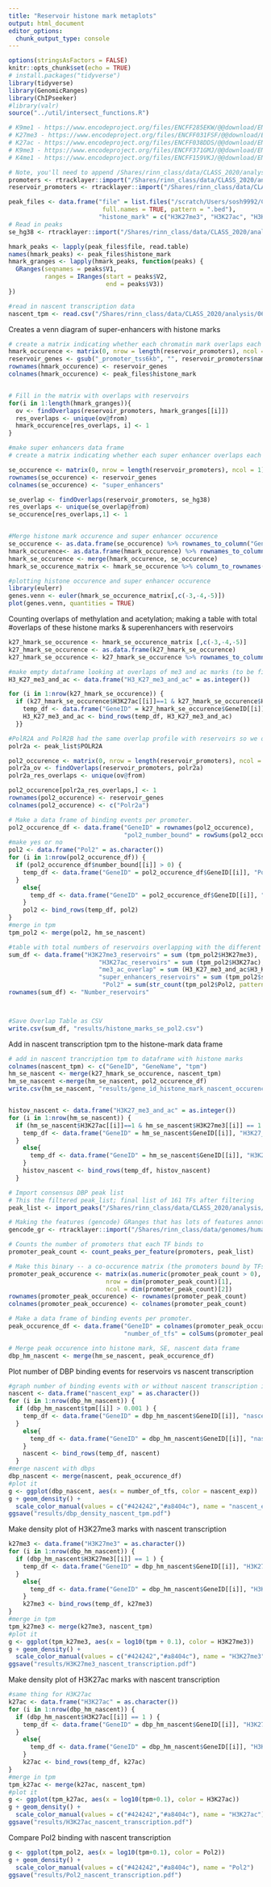 ```yaml
---
title: "Reservoir histone mark metaplots"
output: html_document
editor_options:
  chunk_output_type: console
---
```

```r
options(stringsAsFactors = FALSE)
knitr::opts_chunk$set(echo = TRUE)
# install.packages("tidyverse")
library(tidyverse)
library(GenomicRanges)
library(ChIPseeker)
#library(valr)
source("../util/intersect_functions.R")

```
```r
# K9me1 - https://www.encodeproject.org/files/ENCFF285EKW/@@download/ENCFF285EKW.bed.gz
# K27me3 - https://www.encodeproject.org/files/ENCFF031FSF/@@download/ENCFF031FSF.bed.gz
# K27ac - https://www.encodeproject.org/files/ENCFF038DDS/@@download/ENCFF038DDS.bed.gz
# K9me3 - https://www.encodeproject.org/files/ENCFF371GMJ/@@download/ENCFF371GMJ.bed.gz
# K4me1 - https://www.encodeproject.org/files/ENCFF159VKJ/@@download/ENCFF159VKJ.bed.gz
```


```r
# Note, you'll need to append /Shares/rinn_class/data/CLASS_2020/analysis" to the files paths to get the files.
promoters <- rtracklayer::import("/Shares/rinn_class/data/CLASS_2020/analysis/01_consensus_peaks/results/lncrna_mrna_promoters.gtf")
reservoir_promoters <- rtracklayer::import("/Shares/rinn_class/data/CLASS_2020/analysis/05_rnaseq_expression/results/k562_ghost_promoters.bed")

peak_files <- data.frame("file" = list.files("/scratch/Users/sosh9992/CLASS_2020/analysis/07_reservoirs/", 
                          full.names = TRUE, pattern = ".bed"),
                         "histone_mark" = c("H3K27me3", "H3K27ac", "H3K4me1", "H3K9me1", "H3K9me3"))
# Read in peaks
se_hg38 <- rtracklayer::import("/Shares/rinn_class/data/CLASS_2020/analysis/07_reservoir_properties/results/k562_superenhancers_hg38.bed")

hmark_peaks <- lapply(peak_files$file, read.table)
names(hmark_peaks) <- peak_files$histone_mark
hmark_granges <- lapply(hmark_peaks, function(peaks) {
  GRanges(seqnames = peaks$V1,
          ranges = IRanges(start = peaks$V2,
                           end = peaks$V3))
})

#read in nascent transcription data
nascent_tpm <- read.csv("/Shares/rinn_class/data/CLASS_2020/analysis/06_nascent_expression/results/k562_nascent_tpm.csv")

```

Creates a venn diagram of super-enhancers with histone marks
```r
# create a matrix indicating whether each chromatin mark overlaps each promoter
hmark_occurence <- matrix(0, nrow = length(reservoir_promoters), ncol = nrow(peak_files))
reservoir_genes <- gsub("_promoter_tss6kb", "", reservoir_promoters$name)
rownames(hmark_occurence) <- reservoir_genes
colnames(hmark_occurence) <- peak_files$histone_mark


# Fill in the matrix with overlaps with reservoirs
for(i in 1:length(hmark_granges)){
  ov <- findOverlaps(reservoir_promoters, hmark_granges[[i]])
  res_overlaps <- unique(ov@from)
  hmark_occurence[res_overlaps, i] <- 1
}

#make super enhancers data frame
# create a matrix indicating whether each super enhancer overlaps each promoter

se_occurence <- matrix(0, nrow = length(reservoir_promoters), ncol = 1)
rownames(se_occurence) <- reservoir_genes
colnames(se_occurence) <- "super_enhancers"

se_overlap <- findOverlaps(reservoir_promoters, se_hg38)
res_overlaps <- unique(se_overlap@from)
se_occurence[res_overlaps,1] <- 1


#Merge histone mark occurence and super enhancer occurence
se_occurence <- as.data.frame(se_occurence) %>% rownames_to_column("GeneID")
hmark_occurence<- as.data.frame(hmark_occurence) %>% rownames_to_column("GeneID")
hmark_se_occurence <- merge(hmark_occurence, se_occurence)
hmark_se_occurence_matrix <- hmark_se_occurence %>% column_to_rownames("GeneID") %>% as.matrix()

#plotting histone occurence and super enhancer occurence
library(eulerr)
genes.venn <- euler(hmark_se_occurence_matrix[,c(-3,-4,-5)])
plot(genes.venn, quantities = TRUE)
```

Counting overlaps of methylation and acetylation; making a table with total #overlaps of these histone marks & superenhancers with reservoirs
```r
k27_hmark_se_occurence <- hmark_se_occurence_matrix [,c(-3,-4,-5)]
k27_hmark_se_occurence <- as.data.frame(k27_hmark_se_occurence)
k27_hmark_se_occurence <- k27_hmark_se_occurence %>% rownames_to_column("GeneID")

#make empty dataframe looking at overlaps of me3 and ac marks (to be filled in by for loop)
H3_K27_me3_and_ac <- data.frame("H3_K27_me3_and_ac" = as.integer())

for (i in 1:nrow(k27_hmark_se_occurence)) {
  if (k27_hmark_se_occurence$H3K27ac[[i]]==1 & k27_hmark_se_occurence$H3K27me3[[i]] == 1 ) {
    temp_df <- data.frame("GeneID" = k27_hmark_se_occurence$GeneID[[i]], "H3_K27_me3_and_ac" = 1)
    H3_K27_me3_and_ac <- bind_rows(temp_df, H3_K27_me3_and_ac)
  }}
```

```r
#PolR2A and PolR2B had the same overlap profile with reservoirs so we only used PolR2A
polr2a <- peak_list$POLR2A

pol2_occurence <- matrix(0, nrow = length(reservoir_promoters), ncol = 1)
polr2a_ov <- findOverlaps(reservoir_promoters, polr2a)
polr2a_res_overlaps <- unique(ov@from)

pol2_occurence[polr2a_res_overlaps,] <- 1
rownames(pol2_occurence) <- reservoir_genes
colnames(pol2_occurence) <- c("Polr2a")

# Make a data frame of binding events per promoter.
pol2_occurence_df <- data.frame("GeneID" = rownames(pol2_occurence),
                                "pol2_number_bound" = rowSums(pol2_occurence))
#make yes or no
pol2 <- data.frame("Pol2" = as.character())
for (i in 1:nrow(pol2_occurence_df)) {
  if (pol2_occurence_df$number_bound[[i]] > 0) {
    temp_df <- data.frame("GeneID" = pol2_occurence_df$GeneID[[i]], "Pol2" = "yes")
  }
    else{
      temp_df <- data.frame("GeneID" = pol2_occurence_df$GeneID[[i]], "Pol2" = "no")
    }
    pol2 <- bind_rows(temp_df, pol2)
}
#merge in tpm
tpm_pol2 <- merge(pol2, hm_se_nascent)

#table with total numbers of reservoirs overlapping with the different histone marks/superenhancers
sum_df <- data.frame("H3K27me3_reservoirs" = sum (tpm_pol2$H3K27me3),
                         "H3K27ac_reservoirs" = sum (tpm_pol2$H3K27ac),
                         "me3_ac_overlap" = sum (H3_K27_me3_and_ac$H3_K27_me3_and_ac),
                         "super_enhancers_reservoirs" = sum (tpm_pol2$super_enhancers),
                          "Pol2" = sum(str_count(tpm_pol2$Pol2, pattern = "yes")))
rownames(sum_df) <- "Number_reservoirs"



#Save Overlap Table as CSV
write.csv(sum_df, "results/histone_marks_se_pol2.csv")
```

Add in nascent transcription tpm to the histone-mark data frame
```r
# add in nascent trancription tpm to dataframe with histone marks
colnames(nascent_tpm) <- c("GeneID", "GeneName", "tpm")
hm_se_nascent <- merge(k27_hmark_se_occurence, nascent_tpm)
hm_se_nascent <-merge(hm_se_nascent, pol2_occurence_df)
write.csv(hm_se_nascent, "results/gene_id_histone_mark_nascent_occurence.csv")


histov_nascent <- data.frame("H3K27_me3_and_ac" = as.integer())
for (i in 1:nrow(hm_se_nascent)) {
  if (hm_se_nascent$H3K27ac[[i]]==1 & hm_se_nascent$H3K27me3[[i]] == 1 ) {
    temp_df <- data.frame("GeneID" = hm_se_nascent$GeneID[[i]], "H3K27_me3_and_ac" = 1)
  }
    else{
      temp_df <- data.frame("GeneID" = hm_se_nascent$GeneID[[i]], "H3K27_me3_and_ac" = 0)
    }
    histov_nascent <- bind_rows(temp_df, histov_nascent)
  }

```


```r
# Import consensus DBP peak list
# This the filtered peak_list; final list of 161 TFs after filtering
peak_list <- import_peaks("/Shares/rinn_class/data/CLASS_2020/analysis/01_consensus_peaks/results/consensus_peaks")

# Making the features (gencode) GRanges that has lots of features annotated
gencode_gr <- rtracklayer::import("/Shares/rinn_class/data/genomes/human/gencode/v32/gencode.v32.annotation.gtf")

# Counts the number of promoters that each TF binds to
promoter_peak_count <- count_peaks_per_feature(promoters, peak_list)

# Make this binary -- a co-occurence matrix (the promoters bound by TFs).
promoter_peak_occurence <- matrix(as.numeric(promoter_peak_count > 0),
                           nrow = dim(promoter_peak_count)[1],
                           ncol = dim(promoter_peak_count)[2])
rownames(promoter_peak_occurence) <- rownames(promoter_peak_count)
colnames(promoter_peak_occurence) <- colnames(promoter_peak_count)

# Make a data frame of binding events per promoter.
peak_occurence_df <- data.frame("GeneID" = colnames(promoter_peak_occurence),
                                "number_of_tfs" = colSums(promoter_peak_occurence))

# Merge peak occurence into histone mark, SE, nascent data frame
dbp_hm_nascent <- merge(hm_se_nascent, peak_occurence_df)
```

Plot number of DBP binding events for reservoirs vs nascent transcription 
```r
#graph number of binding events with or without nascent transcription in density plot
nascent <- data.frame("nascent_exp" = as.character())
for (i in 1:nrow(dbp_hm_nascent)) {
  if (dbp_hm_nascent$tpm[[i]] > 0.001 ) {
    temp_df <- data.frame("GeneID" = dbp_hm_nascent$GeneID[[i]], "nascent_exp" = "yes")
  }
    else{
      temp_df <- data.frame("GeneID" = dbp_hm_nascent$GeneID[[i]], "nascent_exp" = "no")
    }
    nascent <- bind_rows(temp_df, nascent)
  }
#merge nascent with dbps
dbp_nascent <- merge(nascent, peak_occurence_df)
#plot it
g <- ggplot(dbp_nascent, aes(x = number_of_tfs, color = nascent_exp))
g + geom_density() +
  scale_color_manual(values = c("#424242","#a8404c"), name = "nascent_exp")
ggsave("results/dbp_density_nascent_tpm.pdf")
```


Make density plot of H3K27me3 marks with nascent transcription
```r
k27me3 <- data.frame("H3K27me3" = as.character())
for (i in 1:nrow(dbp_hm_nascent)) {
  if (dbp_hm_nascent$H3K27me3[[i]] == 1 ) {
    temp_df <- data.frame("GeneID" = dbp_hm_nascent$GeneID[[i]], "H3K27me3" = "yes")
  }
    else{
      temp_df <- data.frame("GeneID" = dbp_hm_nascent$GeneID[[i]], "H3K27me3" = "no")
    }
    k27me3 <- bind_rows(temp_df, k27me3)
}
#merge in tpm
tpm_k27me3 <- merge(k27me3, nascent_tpm)
#plot it
g <- ggplot(tpm_k27me3, aes(x = log10(tpm + 0.1), color = H3K27me3))
g + geom_density() +
  scale_color_manual(values = c("#424242","#a8404c"), name = "H3K27me3")
ggsave("results/H3K27me3_nascent_transcription.pdf")
```

Make density plot of H3K27ac marks with nascent transcription
```r
#same thing for H3K27ac
k27ac <- data.frame("H3K27ac" = as.character())
for (i in 1:nrow(dbp_hm_nascent)) {
  if (dbp_hm_nascent$H3K27ac[[i]] == 1 ) {
    temp_df <- data.frame("GeneID" = dbp_hm_nascent$GeneID[[i]], "H3K27ac" = "yes")
  }
    else{
      temp_df <- data.frame("GeneID" = dbp_hm_nascent$GeneID[[i]], "H3K27ac" = "no")
    }
    k27ac <- bind_rows(temp_df, k27ac)
}
#merge in tpm
tpm_k27ac <- merge(k27ac, nascent_tpm)
#plot it
g <- ggplot(tpm_k27ac, aes(x = log10(tpm+0.1), color = H3K27ac))
g + geom_density() +
  scale_color_manual(values = c("#424242","#a8404c"), name = "H3K27ac")
ggsave("results/H3K27ac_nascent_transcription.pdf")

```

Compare Pol2 binding with nascent transcription
```r

g <- ggplot(tpm_pol2, aes(x = log10(tpm+0.1), color = Pol2))
g + geom_density() +
  scale_color_manual(values = c("#424242","#a8404c"), name = "Pol2")
ggsave("results/Pol2_nascent_transcription.pdf")
```

